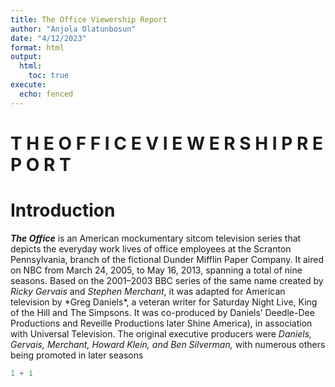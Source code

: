 ```yaml
---
title: The Office Viewership Report
author: "Anjola Olatunbosun"
date: "4/12/2023"
format: html
output:
  html:
    toc: true
execute:
  echo: fenced
---
```


# T H E   O F F I C E   V I E W E R S H I P   R E P O R T 

# **Introduction**

***The Office*** is an American mockumentary sitcom television series that depicts the everyday work lives of office employees at the Scranton Pennsylvania, branch of the fictional Dunder Mifflin Paper Company. It aired on NBC from March 24, 2005, to May 16, 2013, spanning a total of nine seasons. Based on the 2001--2003 BBC series of the same name created by *Ricky Gervais* and *Stephen Merchant*, it was adapted for American television by \*Greg Daniels\*, a veteran writer for Saturday Night Live, King of the Hill and The Simpsons. It was co-produced by Daniels' Deedle-Dee Productions and Reveille Productions later Shine America), in association with Universal Television. The original executive producers were *Daniels, Gervais, Merchant, Howard Klein, and Ben Silverman,* with numerous others being promoted in later seasons

```r
1 + 1
```
